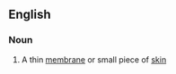 ==English==

===Noun===
{{en-noun}}

# {{context|Scotland}} A thin [[membrane]] or small piece of [[skin]]